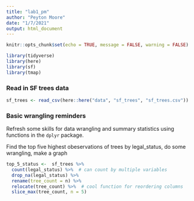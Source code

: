 ```yaml
---
title: "lab1_pm"
author: "Peyton Moore"
date: "1/7/2021"
output: html_document
---
```


```r
knitr::opts_chunk$set(echo = TRUE, message = FALSE, warning = FALSE)

library(tidyverse)
library(here)
library(sf)
library(tmap)
```


### Read in SF trees data 

```r

sf_trees <- read_csv(here::here("data", "sf_trees", "sf_trees.csv"))


```

### Basic wrangling reminders

Refresh some skills for data wrangling and summary statistics using functions in the `dplyr` package. 

Find the top five highest obeservations of trees by legal_status, do some wrangling, make a graph 
```r
top_5_status <-  sf_trees %>% 
  count(legal_status) %>%  # can count by multiple variables 
  drop_na(legal_status) %>% 
  rename(tree_count = n) %>% 
  relocate(tree_count) %>%  # cool function for reordering columns
  slice_max(tree_count, n = 5)



```
